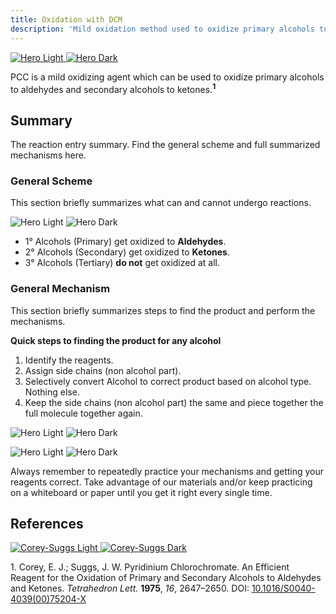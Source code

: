```yaml
---
title: Oxidation with DCM
description: 'Mild oxidation method used to oxidize primary alcohols to aldehydes and secondary alcohols to ketones.'
---
```


<a href="" target="_blank" rel="noopener noreferrer">
  <img
    noZoom
    className="block dark:hidden"
    src="/images/corey-suggs-wDCM/PCCReagentOverviewL.png"
    alt="Hero Light"
  />
  <img
    noZoom
    className="hidden dark:block"
    src="/images/corey-suggs-wDCM/PCCReagentOverviewD.png"
    alt="Hero Dark"
  />
</a>

PCC is a mild oxidizing agent which can be used to oxidize primary alcohols to aldehydes and secondary alcohols to ketones.<sup>**1**</sup>

## Summary

The reaction entry summary. Find the general scheme and full summarized mechanisms here.

### General Scheme

This section briefly summarizes what can and cannot undergo reactions.

<img
  className="block dark:hidden"
  src="/images/corey-suggs-wDCM/PCCSumL.png"
  alt="Hero Light"
/>
<img
  className="hidden dark:block"
  src="/images/corey-suggs-wDCM/PCCSumD.png"
  alt="Hero Dark"
/>

- 1° Alcohols (Primary) get oxidized to **Aldehydes**.
- 2° Alcohols (Secondary) get oxidized to **Ketones**.
- 3° Alcohols (Tertiary) **do not** get oxidized at all.

### General Mechanism

This section briefly summarizes steps to find the product and perform the mechanisms.

**Quick steps to finding the product for any alcohol**
1. Identify the reagents.
2. Assign side chains (non alcohol part).
3. Selectively convert Alcohol to correct product based on alcohol type. Nothing else.
4. Keep the side chains (non alcohol part) the same and piece together the full molecule together again.

<Accordion title="Full Primary Alcohol to Aldehyde Mechanism">
  
<img
        className="block dark:hidden"
        src="/images/corey-suggs-wDCM/PCCPrimL.png"
        alt="Hero Light"
        title=""
      />
      <img
        className="hidden dark:block"
        src="/images/corey-suggs-wDCM/PCCPrimD.png"
        alt="Hero Dark"
        title=""
      />

</Accordion>

<Accordion title="Full Secondary Alcohol to Ketone Mechanism">
  
<img
        className="block dark:hidden"
        src="/images/corey-suggs-wDCM/PCCSecL.png"
        alt="Hero Light"
        title=""
      />
      <img
        className="hidden dark:block"
        src="/images/corey-suggs-wDCM/PCCSecD.png"
        alt="Hero Dark"
        title=""
      />

</Accordion>

<Tip>Always remember to repeatedly practice your mechanisms and getting your reagents correct. Take advantage of our materials and/or keep practicing on a whiteboard or paper until you get it right every single time. </Tip>

## References

<div>
  <a 
    href="https://doi.org/10.1016/S0040-4039(00)75204-X" 
    target="_blank" 
    rel="noopener noreferrer"
  >
    <img
      noZoom
      class="block dark:hidden"
      src="/images/corey-suggs-wDCM/PCCSource1L.png"
      alt="Corey-Suggs Light"
    />
    <img
      noZoom
      class="hidden dark:block"
      src="/images/corey-suggs-wDCM/PCCSource1D.png"
      alt="Corey-Suggs Dark"
    />
  </a>
</div>
<p>
  1. Corey, E. J.; Suggs, J. W. Pyridinium Chlorochromate. An Efficient Reagent for the Oxidation of Primary and Secondary Alcohols to Aldehydes and Ketones. 
  <i>Tetrahedron Lett.</i> <b>1975</b>, <i>16</i>, 2647–2650. 
  DOI: <a href="https://doi.org/10.1016/S0040-4039(00)75204-X">10.1016/S0040-4039(00)75204-X</a>
</p>